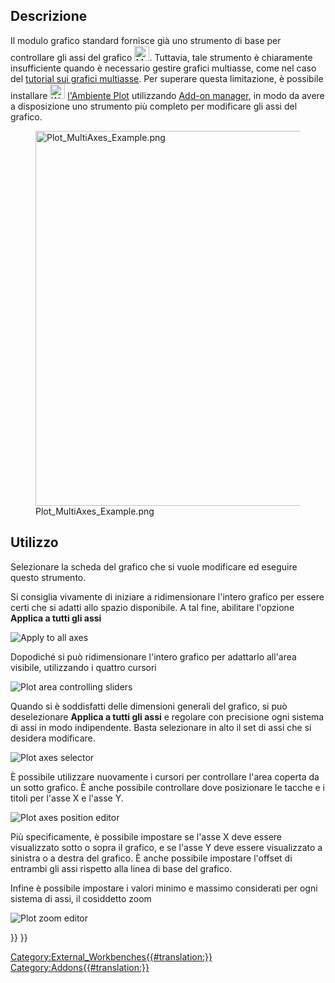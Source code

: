 <languages/>

{{Docnav/it
|[[Plot_Save/it|Salva grafico]]
|[[Plot_Series/it|Serie]]
|[[Plot_Workbench/it|Plot]]
|IconL=Plot_Save.svg
|IconR=Plot_Series.svg
|IconC=Workbench_Plot.svg
}}

{{GuiCommand/it
|Name=Plot Axes
|Name/it=Configura assi
|MenuLocation=Plot → Configura assi
|Workbenches=[[Plot_Workbench/it|Plot]]
}}

<span id="Description"></span>
==Descrizione==

Il modulo grafico standard fornisce già uno strumento di base per controllare gli assi del grafico [[File:Matplotlib_edit_subplot.png|24px]]. Tuttavia, tale strumento è chiaramente insufficiente quando è necessario gestire grafici multiasse, come nel caso del [[Plot_MultiAxes_tutorial/it|tutorial sui grafici multiasse]]. Per superare questa limitazione, è possibile installare [[Image:Workbench_Plot.svg|24px]] [[Plot_Workbench/it|l'Ambiente Plot]] utilizzando [[Std_AddonMgr/it|Add-on manager]], in modo da avere a disposizione uno strumento più completo per modificare gli assi del grafico.

[[Image:Plot_MultiAxes_Example.png|600px]]

<span id="Usage"></span>
==Utilizzo==

Selezionare la scheda del grafico che si vuole modificare ed eseguire questo strumento.

Si consiglia vivamente di iniziare a ridimensionare l'intero grafico per essere certi che si adatti allo spazio disponibile. A tal fine, abilitare l'opzione '''Applica a tutti gli assi'''

[[File:Apply To All Axes.png|Apply to all axes]]
{{Caption|Selettore Applica a tutti gli assi}}

Dopodiché si può ridimensionare l'intero grafico per adattarlo all'area visibile, utilizzando i quattro cursori

[[File:Plot Axes Sliders.png|Plot area controlling sliders]]
{{Caption|Cursori per ridimensionare il grafico}}

Quando si è soddisfatti delle dimensioni generali del grafico, si può deselezionare '''Applica a tutti gli assi''' e regolare con precisione ogni sistema di assi in modo indipendente. Basta selezionare in alto il set di assi che si desidera modificare.

[[File:Plot Axes Active.png|Plot axes selector]]
{{Caption|Selettore per il sistema di assi da editare}}

È possibile utilizzare nuovamente i cursori per controllare l'area coperta da un sotto grafico. È anche possibile controllare dove posizionare le tacche e i titoli per l'asse X e l'asse Y.

[[File:Plot Axes Position.png|Plot axes position editor]]
{{Caption|Modifica delle posizioni per gli assi selezionati}}

Più specificamente, è possibile impostare se l'asse X deve essere visualizzato sotto o sopra il grafico, e se l'asse Y deve essere visualizzato a sinistra o a destra del grafico. È anche possibile impostare l'offset di entrambi gli assi rispetto alla linea di base del grafico.

Infine è possibile impostare i valori minimo e massimo considerati per ogni sistema di assi, il cosiddetto zoom

[[File:Plot Axes Zoom.png|Plot zoom editor]]
{{Caption|Modifica dei valori minimi e massimi considerati}}


{{Docnav/it
|[[Plot_Save/it|Salva grafico]]
|[[Plot_Series/it|Serie]]
|[[Plot_Workbench/it|Plot]]
|IconL=Plot_Save.svg
|IconR=Plot_Series.svg
|IconC=Workbench_Plot.svg
}}

{{Plot_Tools_navi{{#translation:}}}}
{{Userdocnavi{{#translation:}}}}
[[Category:External_Workbenches{{#translation:}}]]
[[Category:Addons{{#translation:}}]]
